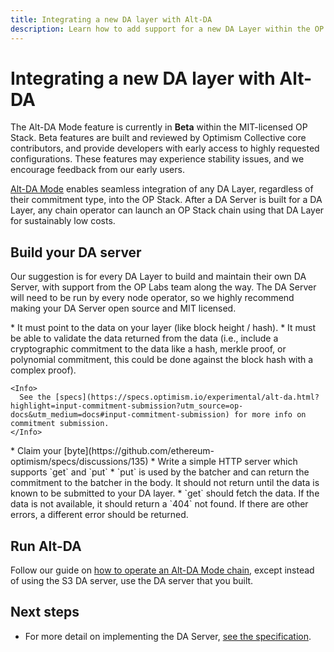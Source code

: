 ```yaml
---
title: Integrating a new DA layer with Alt-DA
description: Learn how to add support for a new DA Layer within the OP Stack.
---
```






# Integrating a new DA layer with Alt-DA

<Info>
  The Alt-DA Mode feature is currently in <strong>Beta</strong>  within the MIT-licensed OP Stack. Beta features are built and reviewed by Optimism Collective core contributors, and provide developers with early access to highly requested configurations.
  These features may experience stability issues, and we encourage feedback from our early users.
</Info>

[Alt-DA Mode](/stack/beta-features/alt-da-mode) enables seamless integration of any DA Layer, regardless of their commitment type, into the OP Stack. After a DA Server is built for a DA Layer, any chain operator can launch an OP Stack chain using that DA Layer for sustainably low costs.

## Build your DA server

Our suggestion is for every DA Layer to build and maintain their own DA Server, with support from the OP Labs team along the way. The DA Server will need to be run by every node operator, so we highly recommend making your DA Server open source and MIT licensed.

<Steps>
  <Step title="Design your commitment binary encoding">
  *   It must point to the data on your layer (like block height / hash).
    *   It must be able to validate the data returned from the data (i.e., include a cryptographic commitment to the data like a hash, merkle proof, or polynomial commitment, this could be done against the block hash with a complex proof).
  
    <Info>
      See the [specs](https://specs.optimism.io/experimental/alt-da.html?highlight=input-commitment-submission?utm_source=op-docs&utm_medium=docs#input-commitment-submission) for more info on commitment submission.
    </Info>
  </Step>

  <Step title="Claim your da\_layer byte">
  *   Claim your [byte](https://github.com/ethereum-optimism/specs/discussions/135)
  </Step>

  <Step title="Implement the DA server">
  *   Write a simple HTTP server which supports `get` and `put`
    *   `put` is used by the batcher and can return the commitment to the batcher in the body. It should not return until the data is known to be submitted to your DA layer.
    *   `get` should fetch the data. If the data is not available, it should return a `404` not found. If there are other errors, a different error should be returned.
  </Step>
</Steps>

## Run Alt-DA
Follow our guide on [how to operate an Alt-DA Mode chain](/operators/chain-operators/features/alt-da-mode), except instead of using the S3 DA server, use the DA server that you built.

## Next steps

*   For more detail on implementing the DA Server, [see the specification](https://specs.optimism.io/experimental/alt-da.html?utm_source=op-docs&utm_medium=docs#da-server).

